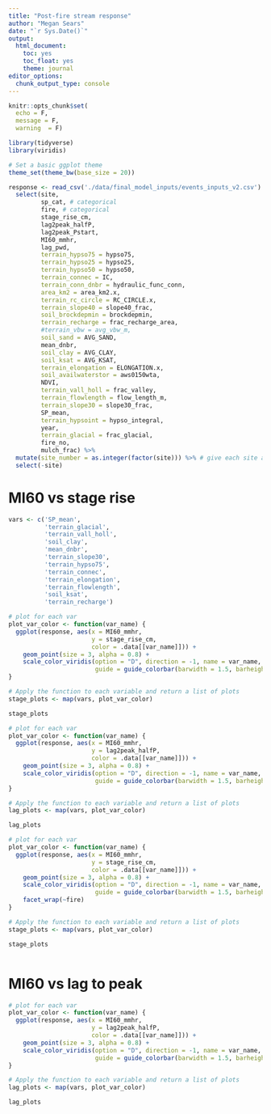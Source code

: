 ```yaml
---
title: "Post-fire stream response"
author: "Megan Sears"
date: "`r Sys.Date()`"
output:
  html_document:
    toc: yes
    toc_float: yes
    theme: journal
editor_options:
  chunk_output_type: console
---
```


```r
knitr::opts_chunk$set(
  echo = F,
  message = F, 
  warning  = F)

library(tidyverse)
library(viridis)

# Set a basic ggplot theme
theme_set(theme_bw(base_size = 20))

```

```r

response <- read_csv('./data/final_model_inputs/events_inputs_v2.csv') %>%
  select(site,
         sp_cat, # categorical
         fire, # categorical
         stage_rise_cm,
         lag2peak_halfP,
         lag2peak_Pstart,
         MI60_mmhr,
         lag_pwd,
         terrain_hypso75 = hypso75,
         terrain_hypso25 = hypso25,
         terrain_hypso50 = hypso50,
         terrain_connec = IC,
         terrain_conn_dnbr = hydraulic_func_conn,
         area_km2 = area_km2.x,
         terrain_rc_circle = RC_CIRCLE.x,
         terrain_slope40 = slope40_frac,
         soil_brockdepmin = brockdepmin,
         terrain_recharge = frac_recharge_area,
         #terrain_vbw = avg_vbw_m,
         soil_sand = AVG_SAND,
         mean_dnbr, 
         soil_clay = AVG_CLAY,
         soil_ksat = AVG_KSAT, 
         terrain_elongation = ELONGATION.x, 
         soil_availwaterstor = aws0150wta, 
         NDVI, 
         terrain_vall_holl = frac_valley,
         terrain_flowlength = flow_length_m, 
         terrain_slope30 = slope30_frac, 
         SP_mean,
         terrain_hypsoint = hypso_integral,
         year,
         terrain_glacial = frac_glacial,
         fire_no,
         mulch_frac) %>%
  mutate(site_number = as.integer(factor(site))) %>% # give each site a number
  select(-site)

```

# MI60 vs stage rise

```r

vars <- c('SP_mean',
          'terrain_glacial',
          'terrain_vall_holl',
          'soil_clay',
          'mean_dnbr',
          'terrain_slope30',
          'terrain_hypso75',
          'terrain_connec',
          'terrain_elongation',
          'terrain_flowlength',
          'soil_ksat',
          'terrain_recharge')

# plot for each var
plot_var_color <- function(var_name) {
  ggplot(response, aes(x = MI60_mmhr, 
                       y = stage_rise_cm, 
                       color = .data[[var_name]])) +
    geom_point(size = 3, alpha = 0.8) +
    scale_color_viridis(option = "D", direction = -1, name = var_name,
                        guide = guide_colorbar(barwidth = 1.5, barheight = 10))
}

# Apply the function to each variable and return a list of plots
stage_plots <- map(vars, plot_var_color)

stage_plots

# plot for each var
plot_var_color <- function(var_name) {
  ggplot(response, aes(x = MI60_mmhr, 
                       y = lag2peak_halfP, 
                       color = .data[[var_name]])) +
    geom_point(size = 3, alpha = 0.8) +
    scale_color_viridis(option = "D", direction = -1, name = var_name,
                        guide = guide_colorbar(barwidth = 1.5, barheight = 10))
}

# Apply the function to each variable and return a list of plots
lag_plots <- map(vars, plot_var_color)

lag_plots

```


```r

# plot for each var
plot_var_color <- function(var_name) {
  ggplot(response, aes(x = MI60_mmhr, 
                       y = stage_rise_cm, 
                       color = .data[[var_name]])) +
    geom_point(size = 3, alpha = 0.8) +
    scale_color_viridis(option = "D", direction = -1, name = var_name,
                        guide = guide_colorbar(barwidth = 1.5, barheight = 10)) +
    facet_wrap(~fire)
}

# Apply the function to each variable and return a list of plots
stage_plots <- map(vars, plot_var_color)

stage_plots



```

# MI60 vs lag to peak

```r

# plot for each var
plot_var_color <- function(var_name) {
  ggplot(response, aes(x = MI60_mmhr, 
                       y = lag2peak_halfP, 
                       color = .data[[var_name]])) +
    geom_point(size = 3, alpha = 0.8) +
    scale_color_viridis(option = "D", direction = -1, name = var_name,
                        guide = guide_colorbar(barwidth = 1.5, barheight = 10))
}

# Apply the function to each variable and return a list of plots
lag_plots <- map(vars, plot_var_color)

lag_plots

```


